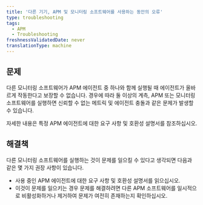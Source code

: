 ```yaml
---
title: '다른 기기, APM 및 모니터링 소프트웨어를 사용하는 동안의 오류'
type: troubleshooting
tags:
  - APM
  - Troubleshooting
freshnessValidatedDate: never
translationType: machine
---
```


## 문제

다른 모니터링 소프트웨어가 APM 에이전트 중 하나와 함께 실행될 때 에이전트가 올바르게 작동한다고 보장할 수 없습니다. 경우에 따라 둘 이상의 계측, APM 또는 모니터링 소프트웨어를 실행하면 신뢰할 수 없는 메트릭 및 에이전트 충돌과 같은 문제가 발생할 수 있습니다.

자세한 내용은 특정 APM 에이전트에 대한 요구 사항 및 호환성 설명서를 참조하십시오.

## 해결책

다른 모니터링 소프트웨어를 실행하는 것이 문제를 일으킬 수 있다고 생각되면 다음과 같은 몇 가지 권장 사항이 있습니다.

* 사용 중인 APM 에이전트에 대한 요구 사항 및 호환성 설명서를 읽으십시오.
* 이것이 문제를 일으키는 경우 문제를 해결하려면 다른 APM 소프트웨어를 일시적으로 비활성화하거나 제거하여 문제가 여전히 존재하는지 확인하십시오.
